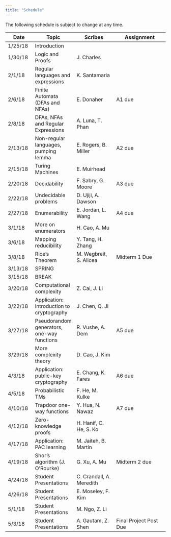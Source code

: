 ```yaml
---
title: "Schedule"
---
```

The following schedule is subject to change at any time.

| **Date** | **Topic**  | **Scribes** |  **Assignment** |
| ---------|------------|-------------|-----------------|
| 1/25/18  | Introduction |||
| 1/30/18  | Logic and Proofs |J. Charles||
| 2/1/18   | Regular languages and expressions |K. Santamaria||
| 2/6/18   | Finite Automata (DFAs and NFAs) |E. Donaher|A1 due|
| 2/8/18   | DFAs, NFAs and Regular Expressions |A. Luna, T. Phan||
| 2/13/18  | Non-regular languages, pumping lemma |E. Rogers, B. Miller|A2 due|
| 2/15/18  | Turing Machines |E. Muirhead||
| 2/20/18  | Decidability |F. Sabry, G. Moore|A3 due|
| 2/22/18  | Undecidable problems |D. Ujiji, A. Dawson||
| 2/27/18  | Enumerability |E. Jordan, L. Wang|A4 due|
| 3/1/18   | More on enumerators |H. Cao, A. Mu||
| 3/6/18   | Mapping reducibility |Y. Tang, H. Zhang ||
| 3/8/18   | Rice's Theorem |M. Wegbreit, S. Alicea| Midterm 1 Due |
| 3/13/18  | SPRING |||
| 3/15/18  | BREAK |||
| 3/20/18  | Computational complexity |Z. Cai, J. Li||
| 3/22/18  | Application: introduction to cryptography |J. Chen, Q. Ji||
| 3/27/18  | Pseudorandom generators, one-way functions |R. Vushe, A. Dem|A5 due|
| 3/29/18  | More complexity theory |D. Cao, J. Kim||
| 4/3/18   | Application: public-key cryptography |E. Chang, K. Fares|A6 due|
| 4/5/18   | Probabilistic TMs |F. He, M. Kulke||
| 4/10/18  | Trapdoor one-way functions |Y. Hua, N. Nawaz|A7 due|
| 4/12/18  | Zero-knowledge proofs |H. Hanif, C. He, S. Ko||
| 4/17/18  | Application: PAC learning |M. Jaiteh, B. Martin||
| 4/19/18  | Shor's algorithm (J. O'Rourke) |G. Xu, A. Mu| Midterm 2 due|
| 4/24/18  | Student Presentations |C. Crandall, A. Meredith||
| 4/26/18  | Student Presentations |E. Moseley, F. Kim||
| 5/1/18   | Student Presentations |M. Ngo, Z. Li||
| 5/3/18   | Student Presentations |A. Gautam, Z. Shen|Final Project Post Due|